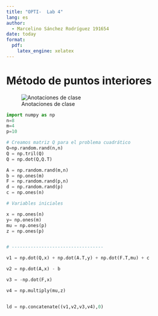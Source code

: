 ```yaml
---
title: "OPTI-  Lab 4"
lang: es
author: 
  - Marcelino Sánchez Rodríguez 191654
date: today
format:
  pdf:
    latex_engine: xelatex
---
```


# Método de puntos interiores

![Anotaciones de clase](anotaciones.jpeg "Anotaciones de clase")


```python
import numpy as np
n=8
m=4
p=10

# Creamos matriz Q para el problema cuadrático
Q=np.random.rand(n,n)
Q = np.tril(Q)
Q = np.dot(Q,Q.T)

A = np.random.rand(m,n)
b = np.ones(m)
F = np.random.rand(p,n)
d = np.random.rand(p)
c = np.ones(n)

# Variables iniciales

x = np.ones(n)
y= np.ones(m)
mu = np.ones(p)
z = np.ones(p)


# ----------------------------------

v1 = np.dot(Q,x) + np.dot(A.T,y) + np.dot(F.T,mu) + c

v2 = np.dot(A,x) - b

v3 = -np.dot(F,x)

v4 = np.multiply(mu,z)


ld = np.concatenate((v1,v2,v3,v4),0)
```